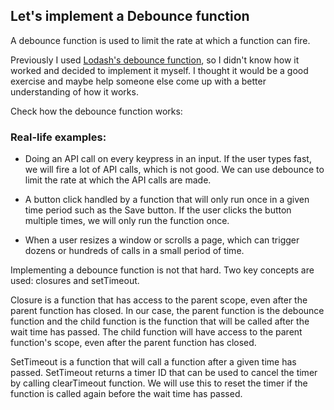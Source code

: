 ## Let's implement a Debounce function

A debounce function is used to limit the rate at which a function can fire.

Previously I used [Lodash's debounce function](https://lodash.com/docs/4.17.15#debounce), so I didn't know how it worked and decided to implement it myself. I thought it would be a good exercise and maybe help someone else come up with a better understanding of how it works.

Check how the debounce function works:

### Real-life examples:

- Doing an API call on every keypress in an input. If the user types fast, we will fire a lot of API calls, which is not good. We can use debounce to limit the rate at which the API calls are made.

- A button click handled by a function that will only run once in a given time period such as the Save button. If the user clicks the button multiple times, we will only run the function once.

- When a user resizes a window or scrolls a page, which can trigger dozens or hundreds of calls in a small period of time.

Implementing a debounce function is not that hard. Two key concepts are used: closures and setTimeout.

Closure is a function that has access to the parent scope, even after the parent function has closed. In our case, the parent function is the debounce function and the child function is the function that will be called after the wait time has passed. The child function will have access to the parent function's scope, even after the parent function has closed.

SetTimeout is a function that will call a function after a given time has passed. SetTimeout returns a timer ID that can be used to cancel the timer by calling clearTimeout function. We will use this to reset the timer if the function is called again before the wait time has passed.
